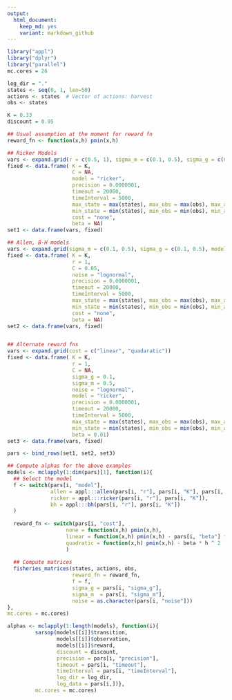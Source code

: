 ```yaml
---
output:
  html_document: 
    keep_md: yes
    variant: markdown_github
---  
```


```r
library("appl")
library("dplyr")
library("parallel")
mc.cores = 26

log_dir = "."
states <- seq(0, 1, len=50)
actions <- states  # Vector of actions: harvest
obs <- states

K = 0.33
discount = 0.95

## Usual assumption at the moment for reward fn
reward_fn <- function(x,h) pmin(x,h)

```

```r

## Ricker Models
vars <- expand.grid(r = c(0.5, 1), sigma_m = c(0.1, 0.5), sigma_g = c(0.1, 0.5), noise = c("lognormal", "uniform"))
fixed <- data.frame( K = K,
                     C = NA,
                     model = "ricker",
                     precision = 0.0000001,
                     timeout = 20000,
                     timeInterval = 5000,
                     max_state = max(states), max_obs = max(obs), max_action = max(actions), 
                     min_state = min(states), min_obs = min(obs), min_action = min(actions),
                     cost = "none", 
                     beta = NA)
set1 <- data.frame(vars, fixed)

## Allen, B-H models
vars <- expand.grid(sigma_m = c(0.1, 0.5), sigma_g = c(0.1, 0.5), model = c("allen", "bh"))
fixed <- data.frame( K = K,
                     r = 1,
                     C = 0.05,
                     noise = "lognormal",
                     precision = 0.0000001,
                     timeout = 20000,
                     timeInterval = 5000,
                     max_state = max(states), max_obs = max(obs), max_action = max(actions), 
                     min_state = min(states), min_obs = min(obs), min_action = min(actions),
                     cost = "none",
                     beta = NA)
set2 <- data.frame(vars, fixed)


## Alternate reward fns
vars <- expand.grid(cost = c("linear", "quadaratic"))
fixed <- data.frame( K = K,
                     r = 1,
                     C = NA,
                     sigma_g = 0.1,
                     sigma_m = 0.5,
                     noise = "lognormal",
                     model = "ricker",
                     precision = 0.0000001,
                     timeout = 20000,
                     timeInterval = 5000,
                     max_state = max(states), max_obs = max(obs), max_action = max(actions), 
                     min_state = min(states), min_obs = min(obs), min_action = min(actions),
                     beta = 0.01)
set3 <- data.frame(vars, fixed)

pars <- bind_rows(set1, set2, set3)

```

```r
## Compute alphas for the above examples
models <- mclapply(1:dim(pars)[1], function(i){
  ## Select the model
  f <- switch(pars[i, "model"], 
              allen = appl:::allen(pars[i, "r"], pars[i, "K"], pars[i, "C"]),
              ricker = appl:::ricker(pars[i, "r"], pars[i, "K"]),
              bh = appl:::bh(pars[i, "r"], pars[i, "K"])
  )
  
  reward_fn <- switch(pars[i, "cost"],
                   none = function(x,h) pmin(x,h),
                   linear = function(x,h) pmin(x,h) - pars[i, "beta"] * h,
                   quadratic = function(x,h) pmin(x,h) - beta * h ^ 2
                   )
  
  ## Compute matrices
  fisheries_matrices(states, actions, obs, 
                     reward_fn = reward_fn, 
                     f = f, 
                     sigma_g = pars[i, "sigma_g"], 
                     sigma_m  = pars[i, "sigma_m"],
                     noise = as.character(pars[i, "noise"]))
},
mc.cores = mc.cores)

```



```r
alphas <- mclapply(1:length(models), function(i){
         sarsop(models[[i]]$transition,
                models[[i]]$observation,
                models[[i]]$reward,
                discount = discount,
                precision = pars[i, "precision"],
                timeout = pars[i, "timeout"],
                timeInterval = pars[i, "timeInterval"],
                log_dir = log_dir,
                log_data = pars[i,])},
         mc.cores = mc.cores)
```
